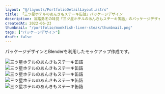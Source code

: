 ```yaml
---
layout: "@/layouts/PortfolioDetailLayout.astro"
title: 「三ツ星ホテルのあんきもステーキ缶詰」パッケージデザイン
description: 淡路島冬の味覚「三ツ星ホテルのあんきもステーキ缶詰」のパッケージデザインになります。
createdAt: 2022-06-23
thumbnail: "/portfolio/monkfish-liver-steak/thumbnail.png"
tags: ["パッケージデザイン"]
draft: false
---
```


パッケージデザインとBlenderを利用したモックアップ作成です。

<div class="multi-column-3 mt-XL">
  <img
    src="/portfolio/monkfish-liver-steak/01.png"
    alt="三ツ星ホテルのあんきもステーキ缶詰"
  />
  <img
    src="/portfolio/monkfish-liver-steak/02.png"
    alt="三ツ星ホテルのあんきもステーキ缶詰"
  />
  <img
    src="/portfolio/monkfish-liver-steak/03.png"
    alt="三ツ星ホテルのあんきもステーキ缶詰"
  />
  <img
    src="/portfolio/monkfish-liver-steak/04.png"
    alt="三ツ星ホテルのあんきもステーキ缶詰"
  />
  <img
    src="/portfolio/monkfish-liver-steak/05.png"
    alt="三ツ星ホテルのあんきもステーキ缶詰"
  />
</div>
